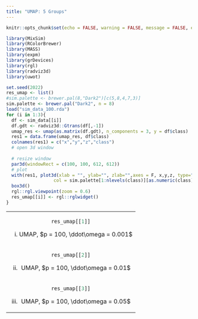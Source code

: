 ```yaml
---
title: "UMAP: 5 Groups"
---
```


<style type="text/css">
.main-container {
  max-width: 1500px;
  margin-left: auto;
  margin-right: auto;
}
</style>


```r
knitr::opts_chunk$set(echo = FALSE, warning = FALSE, message = FALSE, error = FALSE)
```

```r
library(MixSim)
library(RColorBrewer)
library(MASS)
library(expm)
library(grDevices)
library(rgl)
library(radviz3d)
library(uwot)

```


```r
set.seed(2022)
res_umap <- list()
#sim.palette <- brewer.pal(8,"Dark2")[c(5,8,4,7,3)]
sim.palette <- brewer.pal("Dark2", n = 8)
load("sim_data_100.rda")
for (i in 1:3){
  df <- sim_data[[i]]
  df.gdt <- radviz3d::Gtrans(df[,-1])
  umap_res <- umap(as.matrix(df.gdt), n_components = 3, y = df$class)
  res1 = data.frame(umap_res, df$class)
  colnames(res1) = c("x","y","z","class")
  # open 3d window
 
  # resize window
  par3d(windowRect = c(100, 100, 612, 612))
  # plot
  with(res1, plot3d(xlab = "", ylab="", zlab="",axes = F, x,y,z, type="s",size = 0.75,
                  col = sim.palette[1:nlevels(class)][as.numeric(class)]))
  box3d()
  rgl::rgl.viewpoint(zoom = 0.6)
  res_umap[[i]] <- rgl::rglwidget()
}

```


<table width="500" border="0" cellpadding="0">


<tr>
<td align="center" valign="center">
```r
res_umap[[1]]
```
(i) UMAP, $p = 100, \ddot\omega = 0.001$ 
<br />
</td>

</tr>
</tr>

<td align="center" valign="center">
```r
res_umap[[2]]
```
(ii) UMAP, $p = 100, \ddot\omega = 0.01$ 
<br />
</td>

</tr>
</tr>

<td align="center" valign="center">
```r
res_umap[[3]]
```
(iii) UMAP, $p = 100, \ddot\omega = 0.05$
<br />
</td>

</tr>
</table>